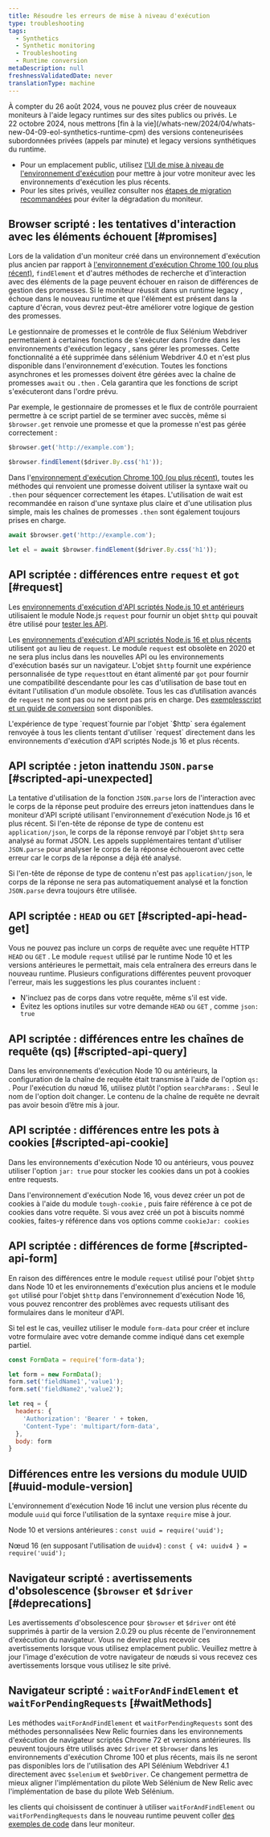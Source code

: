 ```yaml
---
title: Résoudre les erreurs de mise à niveau d'exécution
type: troubleshooting
tags:
  - Synthetics
  - Synthetic monitoring
  - Troubleshooting
  - Runtime conversion
metaDescription: null
freshnessValidatedDate: never
translationType: machine
---
```


<Callout variant="important">
  À compter du 26 août 2024, vous ne pouvez plus créer de nouveaux moniteurs à l&apos;aide legacy runtimes sur des sites publics ou privés. Le 22 octobre 2024, nous mettrons [fin à la vie](/whats-new/2024/04/whats-new-04-09-eol-synthetics-runtime-cpm) des versions conteneurisées subordonnées privées (appels par minute) et legacy versions synthétiques du runtime.

  * Pour un emplacement public, utilisez [l&apos;UI de mise à niveau de l&apos;environnement d&apos;exécution](/docs/synthetics/synthetic-monitoring/using-monitors/runtime-upgrade-ui/) pour mettre à jour votre moniteur avec les environnements d&apos;exécution les plus récents.
  * Pour les sites privés, veuillez consulter nos [étapes de migration recommandées](/docs/synthetics/synthetic-monitoring/private-locations/job-manager-transition-guide/#monitorMigration) pour éviter la dégradation du moniteur.
</Callout>

## Browser scripté : les tentatives d&apos;interaction avec les éléments échouent [#promises]

Lors de la validation d&apos;un moniteur créé dans un environnement d&apos;exécution plus ancien par rapport à [l&apos;environnement d&apos;exécution Chrome 100 (ou plus récent)](/docs/synthetics/synthetic-monitoring/scripting-monitors/synthetic-scripted-browser-reference-monitor-versions-chrome-100), `findElement` et d&apos;autres méthodes de recherche et d&apos;interaction avec des éléments de la page peuvent échouer en raison de différences de gestion des promesses. Si le moniteur réussit dans un runtime legacy , échoue dans le nouveau runtime et que l&apos;élément est présent dans la capture d&apos;écran, vous devrez peut-être améliorer votre logique de gestion des promesses.

Le gestionnaire de promesses et le contrôle de flux Sélénium Webdriver permettaient à certaines fonctions de s&apos;exécuter dans l&apos;ordre dans les environnements d&apos;exécution legacy , sans gérer les promesses. Cette fonctionnalité a été supprimée dans sélénium Webdriver 4.0 et n&apos;est plus disponible dans l&apos;environnement d&apos;exécution. Toutes les fonctions asynchrones et les promesses doivent être gérées avec la chaîne de promesses `await` ou `.then` . Cela garantira que les fonctions de script s&apos;exécuteront dans l&apos;ordre prévu.

Par exemple, le gestionnaire de promesses et le flux de contrôle pourraient permettre à ce script partiel de se terminer avec succès, même si `$browser.get` renvoie une promesse et que la promesse n&apos;est pas gérée correctement :

```js
$browser.get('http://example.com');

$browser.findElement($driver.By.css('h1'));
```

Dans l&apos;[environnement d&apos;exécution Chrome 100 (ou plus récent)](/docs/synthetics/synthetic-monitoring/scripting-monitors/synthetic-scripted-browser-reference-monitor-versions-chrome-100), toutes les méthodes qui renvoient une promesse doivent utiliser la syntaxe wait ou `.then` pour séquencer correctement les étapes. L&apos;utilisation de wait est recommandée en raison d&apos;une syntaxe plus claire et d&apos;une utilisation plus simple, mais les chaînes de promesses `.then` sont également toujours prises en charge.

```js
await $browser.get('http://example.com');

let el = await $browser.findElement($driver.By.css('h1'));
```

## API scriptée : différences entre `request` et `got` [#request]

Les [environnements d&apos;exécution d&apos;API scriptés Node.js 10 et antérieurs](/docs/synthetics/synthetic-monitoring/using-monitors/manage-monitor-runtimes/#dependencies) utilisaient le module Node.js `request` pour fournir un objet `$http` qui pouvait être utilisé pour [tester les API](/docs/synthetics/synthetic-monitoring/scripting-monitors/write-synthetic-api-tests-legacy/).

Les [environnements d&apos;exécution d&apos;API scriptés Node.js 16 et plus récents](/docs/synthetics/synthetic-monitoring/using-monitors/manage-monitor-runtimes/#apidependencies) utilisent `got` au lieu de `request`. Le module `request` est obsolète en 2020 et ne sera plus inclus dans les nouvelles API ou les environnements d&apos;exécution basés sur un navigateur. L&apos;objet `$http` fournit une expérience personnalisée de type `request`tout en étant alimenté par `got` pour fournir une compatibilité descendante pour les cas d&apos;utilisation de base tout en évitant l&apos;utilisation d&apos;un module obsolète. Tous les cas d’utilisation avancés de `request` ne sont pas ou ne seront pas pris en charge. Des [exemplesscript et un guide de conversion](/docs/synthetics/synthetic-monitoring/scripting-monitors/write-synthetic-api-tests/) sont disponibles.

<Callout variant="tip">
  L&apos;expérience de type `request`fournie par l&apos;objet `$http` sera également renvoyée à tous les clients tentant d&apos;utiliser `request` directement dans les environnements d&apos;exécution d&apos;API scriptés Node.js 16 et plus récents.
</Callout>

## API scriptée : jeton inattendu `JSON.parse` [#scripted-api-unexpected]

La tentative d&apos;utilisation de la fonction `JSON.parse` lors de l&apos;interaction avec le corps de la réponse peut produire des erreurs jeton inattendues dans le moniteur d&apos;API scripté utilisant l&apos;environnement d&apos;exécution Node.js 16 et plus récent. Si l&apos;en-tête de réponse de type de contenu est `application/json`, le corps de la réponse renvoyé par l&apos;objet `$http` sera analysé au format JSON. Les appels supplémentaires tentant d&apos;utiliser `JSON.parse` pour analyser le corps de la réponse échoueront avec cette erreur car le corps de la réponse a déjà été analysé.

Si l&apos;en-tête de réponse de type de contenu n&apos;est pas `application/json`, le corps de la réponse ne sera pas automatiquement analysé et la fonction `JSON.parse` devra toujours être utilisée.

## API scriptée : `HEAD` ou `GET` [#scripted-api-head-get]

Vous ne pouvez pas inclure un corps de requête avec une requête HTTP `HEAD` ou `GET` . Le module `request` utilisé par le runtime Node 10 et les versions antérieures le permettait, mais cela entraînera des erreurs dans le nouveau runtime. Plusieurs configurations différentes peuvent provoquer l&apos;erreur, mais les suggestions les plus courantes incluent :

* N&apos;incluez pas de corps dans votre requête, même s&apos;il est vide.
* Évitez les options inutiles sur votre demande `HEAD` ou `GET` , comme `json: true`

## API scriptée : différences entre les chaînes de requête (qs) [#scripted-api-query]

Dans les environnements d&apos;exécution Node 10 ou antérieurs, la configuration de la chaîne de requête était transmise à l&apos;aide de l&apos;option `qs:` . Pour l&apos;exécution du nœud 16, utilisez plutôt l&apos;option `searchParams:` . Seul le nom de l&apos;option doit changer. Le contenu de la chaîne de requête ne devrait pas avoir besoin d’être mis à jour.

## API scriptée : différences entre les pots à cookies [#scripted-api-cookie]

Dans les environnements d&apos;exécution Node 10 ou antérieurs, vous pouvez utiliser l&apos;option `jar: true` pour stocker les cookies dans un pot à cookies entre requests.

Dans l&apos;environnement d&apos;exécution Node 16, vous devez créer un pot de cookies à l&apos;aide du module `tough-cookie` , puis faire référence à ce pot de cookies dans votre requête. Si vous avez créé un pot à biscuits nommé cookies, faites-y référence dans vos options comme `cookieJar: cookies`

## API scriptée : différences de forme [#scripted-api-form]

En raison des différences entre le module `request` utilisé pour l&apos;objet `$http` dans Node 10 et les environnements d&apos;exécution plus anciens et le module `got` utilisé pour l&apos;objet `$http` dans l&apos;environnement d&apos;exécution Node 16, vous pouvez rencontrer des problèmes avec requests utilisant des formulaires dans le moniteur d&apos;API.

Si tel est le cas, veuillez utiliser le module `form-data` pour créer et inclure votre formulaire avec votre demande comme indiqué dans cet exemple partiel.

```js
const FormData = require('form-data');

let form = new FormData();
form.set('fieldName1','value1');
form.set('fieldName2','value2');

let req = {
  headers: {
    'Authorization': 'Bearer ' + token,
    'Content-Type': 'multipart/form-data',
  },
  body: form
}
```

## Différences entre les versions du module UUID [#uuid-module-version]

L&apos;environnement d&apos;exécution Node 16 inclut une version plus récente du module `uuid` qui force l&apos;utilisation de la syntaxe `require` mise à jour.

Node 10 et versions antérieures : `const uuid = require('uuid');`

Nœud 16 (en supposant l&apos;utilisation de `uuidv4`) : `const { v4: uuidv4 } = require('uuid');`

## Navigateur scripté : avertissements d&apos;obsolescence (`$browser` et `$driver` [#deprecations]

Les avertissements d&apos;obsolescence pour `$browser` et `$driver` ont été supprimés à partir de la version 2.0.29 ou plus récente de l&apos;environnement d&apos;exécution du navigateur. Vous ne devriez plus recevoir ces avertissements lorsque vous utilisez emplacement public. Veuillez mettre à jour l&apos;image d&apos;exécution de votre navigateur de nœuds si vous recevez ces avertissements lorsque vous utilisez le site privé.

## Navigateur scripté : `waitForAndFindElement` et `waitForPendingRequests` [#waitMethods]

Les méthodes `waitForAndFindElement` et `waitForPendingRequests` sont des méthodes personnalisées New Relic fournies dans les environnements d&apos;exécution de navigateur scriptés Chrome 72 et versions antérieures. Ils peuvent toujours être utilisés avec `$driver` et `$browser` dans les environnements d&apos;exécution Chrome 100 et plus récents, mais ils ne seront pas disponibles lors de l&apos;utilisation des API Sélénium Webdriver 4.1 directement avec `$selenium` et `$webDriver`. Ce changement permettra de mieux aligner l&apos;implémentation du pilote Web Sélénium de New Relic avec l&apos;implémentation de base du pilote Web Sélénium.

les clients qui choisissent de continuer à utiliser `waitForAndFindElement` ou `waitForPendingRequests` dans le nouveau runtime peuvent coller [des exemples de code](/docs/synthetics/synthetic-monitoring/scripting-monitors/synthetic-scripted-browser-reference-monitor-versions-chrome-100/#waitForAndFindElement) dans leur moniteur.